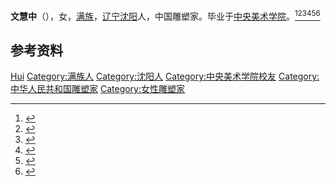 {{Infobox artist
| name             =文慧中
| image            =
| caption          = 
| birth_date       ={{birth year and age|1930}}
| birth_place      = 
| nationality      = 
| alma_mater       = [[中央美术学院|中央美术学院]]
}}
'''文慧中'''（{{bd|1930年|}}），女，[[满族|满族]]，[[辽宁|辽宁]][[沈阳|沈阳]]人，中国雕塑家。毕业于[[中央美术学院|中央美术学院]]。<ref>{{Cite book|title=中国当代艺术界名人录|author=中国名人研究院编; 异天, 戈德主编|publisher=社会科学文献出版社|year=1993|isbn=|location=北京|pages=}}</ref><ref>{{Cite book|title=华夏妇女名人词典|author=周行健主编|publisher=华夏出版社|year=1988|isbn=|location=北京|pages=}}</ref><ref>{{Cite book|title=中国妇女名人录|author=薛维维; 慕群|publisher=陕西人民出版社|year=1988|isbn=|location=西安|pages=}}</ref><ref>{{Cite book|title=满族大辞典|author=孙文良主编; 刘万泉, 李治亭副主编|publisher=辽宁大学出版社|year=1990|isbn=|location=沈阳|pages=}}</ref><ref>{{Cite book|title=中国少数民族艺术词典|author=殷海山, 李耀宗, 郭洁主编|publisher=民族出版社|year=1991|isbn=|location=北京|pages=}}</ref><ref>{{Cite web|title=你的过去你的现在 ——中国女雕塑家的传承|url=http://www.art-woman.com/HongViewDetail.aspx?id=618|accessdate=2021-01-09|work=女性艺术家网|archive-date=2021-01-11|archive-url=https://web.archive.org/web/20210111144953/http://www.art-woman.com/HongViewDetail.aspx?id=618|dead-url=no}}</ref>

== 参考资料 ==
{{reflist}}

{{中国人物小作品}}

{{Authority control}}
{{DEFAULTSORT:Wen文}}
[[Category:文姓|Hui]]
[[Category:满族人|Category:满族人]]
[[Category:沈阳人|Category:沈阳人]]
[[Category:中央美术学院校友|Category:中央美术学院校友]]
[[Category:中华人民共和国雕塑家|Category:中华人民共和国雕塑家]]
[[Category:女性雕塑家|Category:女性雕塑家]]